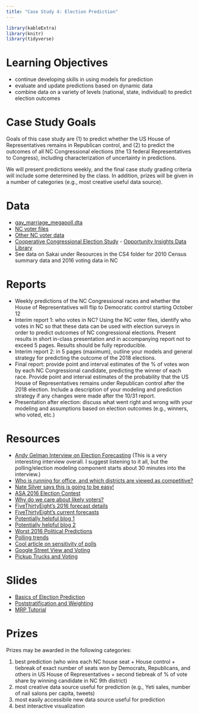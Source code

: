 ```yaml
---
title: "Case Study 4: Election Prediction"
---
```


```r
library(kableExtra)
library(knitr)
library(tidyverse)
```




# Learning Objectives

- continue developing skills in using models for prediction
- evaluate and update predictions based on dynamic data
- combine data on a variety of levels (national, state, individual) to predict election outcomes

# Case Study Goals
Goals of this case study are (1) to predict whether the US House of Representatives remains in Republican control, and (2) to predict the outcomes of all NC Congressional elections (the 13 federal Representatives to Congress), including characterization of uncertainty in predictions.

We will present predictions weekly, and the final case study grading criteria will include some determined by the class. In addition, prizes will be given in a number of categories (e.g., most creative useful data source).

# Data



- [gay_marriage_megapoll.dta](decks/data/gay_marriage_megapoll.dta)
- [NC voter files](https://dl.ncsbe.gov/?prefix=data/)
- [Other NC voter data](https://www.ncsbe.gov/data-stats/other-election-related-data)
- [Cooperative Congressional Election Study](https://cces.gov.harvard.edu/pages/welcome-cooperative-congressional-election-study) - [Opportunity Insights Data Library](https://opportunityinsights.org/data/?geographic_level=0&topic=0&paper_id=0#resource-listing)
- See data on Sakai under Resources in the CS4 folder for 2010 Census summary data and 2016 voting data in NC


# Reports

- Weekly predictions of the NC Congressional races and whether the House of Representatives will flip to Democratic control starting October 12
- Interim report 1: who votes in NC? Using the NC voter files, identify who votes in NC so that these data can be used with election surveys in order to predict outcomes of NC congressional elections. Present results in short in-class presentation and in accompanying report not to exceed 5 pages.  Results should be fully reproducible. 
- Interim report 2: in 5 pages (maximum), outline your models and general strategy for predicting the outcome of the 2018 elections.
- Final report: provide point and interval estimates of the % of votes won by each NC Congressional candidate, predicting the winner of each race. Provide point and interval estimates of the probability that the US House of Representatives remains under Republican control after the 2018 election. Include a description of your modeling and prediction strategy if any changes were made after the 10/31 report.
- Presentation after election: discuss what went right and wrong with your modeling and assumptions based on election outcomes (e.g., winners, who voted, etc.)


# Resources

+ [Andy Gelman Interview on Election Forecasting](https://www.datacamp.com/community/blog/election-forecasting-polling)
(This is a very interesting interview overall. I suggest listening to it all, but the polling/election modeling component starts about 30 minutes into the interview.)
+ [Who is running for office, and which districts are viewed as competitive?](https://www.270towin.com/2018-house-election/)
+ [Nate Silver says this is going to be easy!](https://www.newsobserver.com/news/politics-government/article216882230.html)
+ [ASA 2016 Election Contest](http://thisisstatistics.org/demystifying-the-election-prediction-2016-contest/)
+ [Why do we care about likely voters?]( https://fivethirtyeight.com/features/registered-voter-polls-will-usually-overrate-democrats/)
+ [FiveThirtyEight's 2016 forecast details]( https://fivethirtyeight.com/features/a-users-guide-to-fivethirtyeights-2016-general-election-forecast/) 
+ [FiveThirtyEight's current forecasts](https://projects.fivethirtyeight.com/2018-midterm-election-forecast/house/?ex_cid=rrpromo)
+ [Potentially helpful blog 1]( https://www.r-statistics.com/2016/08/presidential-election-predictions-2016/)
+ [Potentially helpful blog 2]( https://github.com/hardin47/prediction2016/blob/master/predblog.pdf)
+ [Worst 2016 Political Predictions](https://www.politico.com/magazine/story/2016/12/the-worst-political-predictions-of-2016-214555)
+ [Polling trends](https://www-m.cnn.com/2018/10/02/politics/trump-brett-kavanaugh-turning-point-election-educated-white-women-voters/index.html?r=https%3A%2F%2Fwww.cnn.com%2F)
+ [Cool article on sensitivity of polls](https://www.nytimes.com/2016/10/13/upshot/how-one-19-year-old-illinois-man-is-distorting-national-polling-averages.html)
+ [Google Street View and Voting](https://www.citylab.com/transportation/2017/12/google-street-view-data-demographics-cars-research/547436/)
+ [Pickup Trucks and Voting](http://www.thedrive.com/news/16712/trump-supporting-towns-more-likely-to-be-filled-with-pickup-trucks-study-claims)

# Slides 


- [Basics of Election Prediction](decks/cs04_1_deck.html)
- [Poststratification and Weighting](decks/cs04_2_deck.html)
- [MRP Tutorial](decks/cs04_3_deck.html)



# Prizes

Prizes may be awarded in the following categories:

(1) best prediction (who wins each NC house seat + House control + tiebreak of exact number of seats won by Democrats, Republicans, and others in US House of Representatives + second tiebreak of \% of vote share by winning candidate in NC 9th district)
(2) most creative data source useful for prediction (e.g., Yeti sales, number of nail salons per capita, tweets)
(3) most easily accessibile new data source useful for prediction
(4) best interactive visualization





